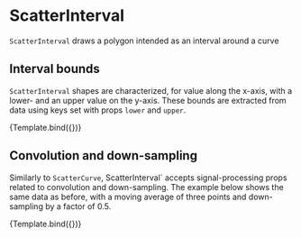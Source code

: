 
# ScatterInterval

<Meta title="Addons/XY/ScatterInterval" />

`ScatterInterval` draws a polygon intended as an interval around a curve

<ArgsTable of={ScatterInterval} />

## Interval bounds

`ScatterInterval` shapes are characterized, for value along the x-axis, with a lower- and an upper value on the y-axis.
These bounds are extracted from data using keys set with props `lower` and `upper`.

<Canvas>
    <Story
        name="interval"
        args={{
            ids: ['A'],
            curve: 'Natural',
            lower: 'lo',
            upper: 'hi',
            style: { fill: '#dd4444', strokeWidth: 0, fillOpacity: 0.5 },
        }}
        component={ScatterInterval}
        decorators={[ChartForIntervalDecorator]}
    >
        {Template.bind({})}
    </Story>
</Canvas>

## Convolution and down-sampling

Similarly to `ScatterCurve`, ScatterInterval` accepts signal-processing props related to convolution and down-sampling.
The example below shows the same data as before, with a moving average of three points and down-sampling by a factor of 0.5.

<Canvas>
    <Story
        name="signal processing"
        args={{
            ids: ['A'],
            curve: 'Natural',
            lower: 'lo',
            upper: 'hi',
            style: { fill: '#dd4444', strokeWidth: 0, fillOpacity: 0.5 },
            convolutionMask: [1, 1, 1],
            downsampleFactor: 0.5,
        }}
        component={ScatterInterval}
        decorators={[ChartForIntervalDecorator]}
    >
        {Template.bind({})}
    </Story>
</Canvas>
